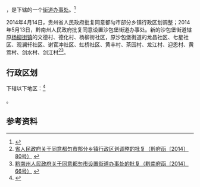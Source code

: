 {{中国乡级行政区|52/27/01/005/000}}

'''{{PAGENAMEBASE}}'''，是{{PRC admin/fullname|52/27/01/005/000|3}}下辖的一个[[街道办事处|街道办事处]]。<ref>{{PRC admin/ref sgc|{{PRC admin/parent|52/27/01/005/000}}}}</ref>

2014年4月14日，贵州省人民政府批复同意都匀市部分乡镇行政区划调整；2014年5月13日，黔南州人民政府批复同意设置沙包堡街道办事处。新的沙包堡街道辖原[[杨柳街镇|杨柳街镇]]的文德村、德化村、杨柳街社区，原沙包堡街道的龙昌社区、七星社区、观澜轩社区、谢官冲社区、虹桥社区、黄丰村、茶园村、龙江村、迎恩村、黄莺村、剑水村、剑江村<ref>[http://www.gzgov.gov.cn/xxgk/jbxxgk/fgwj/zfwj/qfh/201507/t20150703_298207.html 省人民政府关于同意都匀市部分乡镇行政区划调整的批复（黔府函〔2014〕80号）] {{webarchive|url=https://web.archive.org/web/20170831002129/http://www.gzgov.gov.cn/xxgk/jbxxgk/fgwj/zfwj/qfh/201507/t20150703_298207.html |date=2017-08-31 }}</ref><ref>[http://www.qiannan.gov.cn/doc/2014/05/20/705558.shtml 黔南州人民政府关于同意都匀市设置街道办事处的批复（黔南府函〔2014〕66号）] {{Wayback|url=http://www.qiannan.gov.cn/doc/2014/05/20/705558.shtml |date=20170905051314 }}</ref>。

== 行政区划 ==

{{PAGENAMEBASE}}下辖以下地区：<ref>{{PRC admin/ref sgc|52/27/01/005/000}}</ref>

{{PRC admin/children|52/27/01/005/000}}。

== 参考资料 ==

{{reflist}}

{{PRC admin/navcat|52/27/01/005/000}}
{{贵州行政区划小作品}}